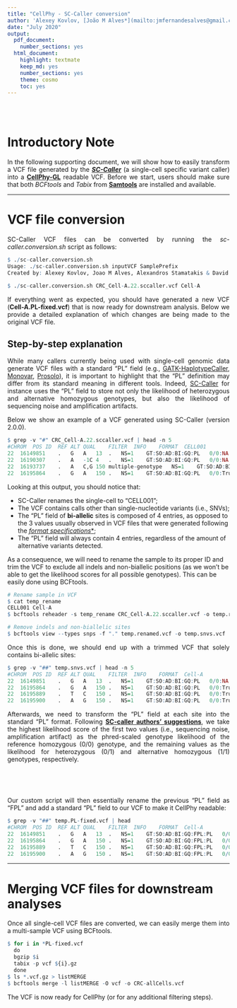 ```yaml
---
title: "CellPhy - SC-Caller conversion"
author: 'Alexey Kovlov, [João M Alves*](mailto:jmfernandesalves@gmail.com), Alexandros Stamatakis & David Posada'
date: "July 2020"
output:
  pdf_document:
    number_sections: yes
  html_document:
    highlight: textmate
    keep_md: yes
    number_sections: yes
    theme: cosmo
    toc: yes
---
```


<br/><br/>  

# **Introductory Note**
<p style='text-align: justify;'>In the following supporting document, we will show how to easily transform a VCF file generated by the [**_SC-Caller_**](https://github.com/biosinodx/SCcaller/) (a single-cell specific variant caller) into a [**CellPhy-GL**](https://github.com/amkozlov/raxml-ng/tree/cellphy) readable VCF. Before we start, users should make sure that both _BCFtools_ and _Tabix_ from [**Samtools**](http://www.htslib.org/) are installed and available.</p>    

***
# **VCF file conversion**
<p style='text-align: justify;'>SC-Caller VCF files can be converted by running the _sc-caller.conversion.sh_ script as follows:</p>
\scriptsize
```r

$ ./sc-caller.conversion.sh 
Usage: ./sc-caller.conversion.sh inputVCF SamplePrefix
Created by: Alexey Kovlov, Joao M Alves, Alexandros Stamatakis & David Posada - June 2020

$ ./sc-caller.conversion.sh CRC_Cell-A.22.sccaller.vcf Cell-A
```
\normalsize

<p style='text-align: justify;'>If everything went as expected, you should have generated a new VCF (**Cell-A.PL-fixed.vcf**) that is now ready for downstream analysis. Below we provide a detailed explanation of which changes are being made to the original VCF file.</p>  

## **Step-by-step explanation**
<p style='text-align: justify;'>While many callers currently being used with single-cell genomic data generate VCF files with a standard "PL" field (e.g., [GATK-HaplotypeCaller](https://gatk.broadinstitute.org/hc/en-us/articles/360037225632-HaplotypeCaller), [Monovar](https://github.com/KChen-lab/MonoVar), [Prosolo](https://github.com/ProSolo/prosolo)), it is important to highlight that the "PL" definition may differ from its standard meaning in different tools. Indeed, [SC-Caller](https://github.com/biosinodx/SCcaller) for instance uses the "PL" field to store not only the likelihood of heterozygous and alternative homozygous genotypes, but also the likelihood of sequencing noise and amplification artifacts.    </p>

<p style='text-align: justify;'>Below we show an example of a VCF generated using SC-Caller (version 2.0.0).  </p>

\scriptsize
```r
$ grep -v "#" CRC_Cell-A.22.sccaller.vcf | head -n 5
#CHROM	POS	ID	REF	ALT	QUAL	FILTER	INFO	FORMAT	CELL001
22	16149851	.	G	A	13	.	NS=1	GT:SO:AD:BI:GQ:PL	0/0:NA:0,6:0.6:13:91,54,13,0
22	16190307	.	A	-1C	4	.	NS=1	GT:SO:AD:BI:GQ:PL	0/0:NA:0,1:0.6:4:15,9,2,0
22	16193737	.	A	C,G	150	multiple-genotype	NS=1	GT:SO:AD:BI:GQ:PL	0/0:True:317,1:0.993:150:91,227,64,11570
22	16195864	.	G	A	150	.	NS=1	GT:SO:AD:BI:GQ:PL	0/0:True:136,1:0.6:150:39,93,310,3479
```
\normalsize

<p style='text-align: justify;'>Looking at this output, you should notice that:

* SC-Caller renames the single-cell to "CELL001";
* The VCF contains calls other than single-nucleotide variants (i.e., SNVs);
* The "PL" field of **bi-allelic** sites is composed of 4 entries, as opposed to the 3 values usually observed in VCF files that were generated following the [_format specifications_*](https://samtools.github.io/hts-specs/VCFv4.3.pdf);
* The "PL" field will always contain 4 entries, regardless of the amount of alternative variants detected.

As a consequence, we will need to rename the sample to its proper ID and trim the VCF to exclude all indels and non-biallelic positions (as we won't be able to get the likelihood scores for all possible genotypes). This can be easily done using BCFtools.  </p>
\scriptsize
```r
# Rename sample in VCF
$ cat temp_rename
CELL001 Cell-A
$ bcftools reheader -s temp_rename CRC_Cell-A.22.sccaller.vcf -o temp.renamed.vcf

# Remove indels and non-biallelic sites
$ bcftools view --types snps -f "." temp.renamed.vcf -o temp.snvs.vcf
```
\normalsize

<p style='text-align: justify;'>Once this is done, we should end up with a trimmed VCF that solely contains bi-allelic sites:</p>
\scriptsize
```r
$ grep -v "##" temp.snvs.vcf | head -n 5
#CHROM	POS	ID	REF	ALT	QUAL	FILTER	INFO	FORMAT	Cell-A
22	16149851	.	G	A	13	.	NS=1	GT:SO:AD:BI:GQ:PL	0/0:NA:0,6:0.6:13:91,54,13,0
22	16195864	.	G	A	150	.	NS=1	GT:SO:AD:BI:GQ:PL	0/0:True:136,1:0.6:150:39,93,310,3479
22	16195889	.	T	C	150	.	NS=1	GT:SO:AD:BI:GQ:PL	0/0:True:136,1:0.6:150:34,89,306,4496
22	16195900	.	A	G	150	.	NS=1	GT:SO:AD:BI:GQ:PL	0/0:True:132,1:0.6:150:34,87,298,4273
```
\normalsize

<p style='text-align: justify;'>Afterwards, we need to transform the "PL" field at each site into the standard "PL" format. Following [**SC-caller authors’ suggestions**](https://github.com/biosinodx/SCcaller/issues/10), we take the highest likelihood score of the first two values (i.e., sequencing noise, amplification artifact) as the phred-scaled genotype likelihood of the reference homozygous (0/0) genotype, and the remaining values as the likelihood for heterozygous (0/1) and alternative homozygous (1/1) genotypes, respectively. </p>

\textcolor{red}{\textbf{Cautionary remark on SC-Caller developers suggestion:}}  
\fbox{%
\begin{minipage}{6.5in}
It is perhaps important to mention that the SC-Caller authors suggest to take "the bigger number as the PL combined" as the 0/0 genotype likelihood. We interpreted this suggestion as to take the one with the "the highest likelihood" (which in this case would be the smallest integer value).
\end{minipage}}  

<br>  

<p style='text-align: justify;'>Our custom script will then essentially rename the previous "PL" field as "FPL" and add a standard "PL" field to our VCF to make it CellPhy readable:</p>
\scriptsize
```r
$ grep -v "##" temp.PL-fixed.vcf | head
#CHROM	POS	ID	REF	ALT	QUAL	FILTER	INFO	FORMAT	Cell-A
22	16149851	.	G	A	13	.	NS=1	GT:SO:AD:BI:GQ:FPL:PL	0/0:NA:0,6:0.6:13:91,54,13,0:54,13,0
22	16195864	.	G	A	150	.	NS=1	GT:SO:AD:BI:GQ:FPL:PL	0/0:True:136,1:0.6:150:39,93,310,3479:39,310,3479
22	16195889	.	T	C	150	.	NS=1	GT:SO:AD:BI:GQ:FPL:PL	0/0:True:136,1:0.6:150:34,89,306,4496:34,306,4496
22	16195900	.	A	G	150	.	NS=1	GT:SO:AD:BI:GQ:FPL:PL	0/0:True:132,1:0.6:150:34,87,298,4273:34,298,4273
```
\normalsize

*** 

# **Merging VCF files for downstream analyses**

<p style='text-align: justify;'>Once all single-cell VCF files are converted, we can easily merge them into a multi-sample VCF using BCFtools.</p>
\scriptsize
```r
$ for i in *PL-fixed.vcf
  do
  bgzip $i
  tabix -p vcf ${i}.gz
  done
$ ls *.vcf.gz > listMERGE
$ bcftools merge -l listMERGE -O vcf -o CRC-allCells.vcf
```
\normalsize

<p style='text-align: justify;'>The VCF is now ready for CellPhy (or for any additional filtering steps).</p>